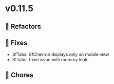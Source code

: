 
<Meta title="Releases/v0.11.x /v0.11.5/Change log" />

# v0.11.5


## 🔨 Refactors


## 🐛 Fixes

- SfTabs: SfChevron displays only on mobile view
- SfTabs: fixed issue with memory leak

## 🧹 Chores
